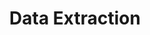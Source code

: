 ---
title: Data Extraction
description: "How to design and build effective test cases"
icon: pickaxe
---